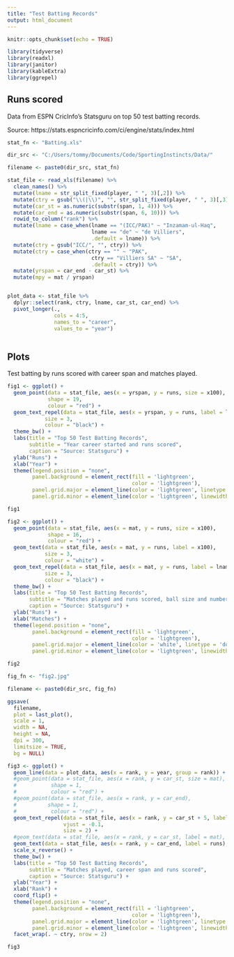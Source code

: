 ```yaml
---
title: "Test Batting Records"
output: html_document
---
```


```r

knitr::opts_chunk$set(echo = TRUE)

library(tidyverse)
library(readxl)
library(janitor)
library(kableExtra)
library(ggrepel)

```

## Runs scored

Data from ESPN CricInfo's Statsguru on top 50 test batting records.

Source: https://stats.espncricinfo.com/ci/engine/stats/index.html

```r

stat_fn <- "Batting.xls"

dir_src <- "C:/Users/tommy/Documents/Code/SportingInstincts/Data/"

filename <- paste0(dir_src, stat_fn)

stat_file <- read_xls(filename) %>% 
  clean_names() %>%
  mutate(lname = str_split_fixed(player, " ", 3)[,2]) %>%
  mutate(ctry = gsub("\\(|\\)", "", str_split_fixed(player, " ", 3)[,3])) %>%
  mutate(car_st = as.numeric(substr(span, 1, 4))) %>%
  mutate(car_end = as.numeric(substr(span, 6, 10))) %>%
  rowid_to_column("rank") %>%
  mutate(lname = case_when(lname == "(ICC/PAK)" ~ "Inzamam-ul-Haq",
                           lname == "de" ~ "de Villiers",
                           .default = lname)) %>%
  mutate(ctry = gsub("ICC/", "", ctry)) %>%
  mutate(ctry = case_when(ctry == "" ~ "PAK",
                           ctry == "Villiers SA" ~ "SA",
                           .default = ctry)) %>%
  mutate(yrspan = car_end - car_st) %>%
  mutate(mpy = mat / yrspan)


plot_data <- stat_file %>%
  dplyr::select(rank, ctry, lname, car_st, car_end) %>%
  pivot_longer(.,
               cols = 4:5,
               names_to = "career",
               values_to = "year")
  
```

## Plots

Test batting by runs scored with career span and matches played.


```r

fig1 <- ggplot() + 
  geom_point(data = stat_file, aes(x = yrspan, y = runs, size = x100), 
             shape = 19,
             colour = "red") +
  geom_text_repel(data = stat_file, aes(x = yrspan, y = runs, label = lname), 
            size = 3,
            colour = "black") +
  theme_bw() +
  labs(title = "Top 50 Test Batting Records", 
       subtitle = "Year career started and runs scored", 
       caption = "Source: Statsguru") +
  ylab("Runs") +
  xlab("Year") + 
  theme(legend.position = "none",
        panel.background = element_rect(fill = 'lightgreen', 
                                        color = 'lightgreen'),
        panel.grid.major = element_line(color = 'lightgreen', linetype = 'dotted'),
        panel.grid.minor = element_line(color = 'lightgreen', linewidth = 2))

fig1

```


```r

fig2 <- ggplot() + 
  geom_point(data = stat_file, aes(x = mat, y = runs, size = x100), 
             shape = 16,
             colour = "red") +  
  geom_text(data = stat_file, aes(x = mat, y = runs, label = x100), 
            size = 3,
            colour = "white") +
  geom_text_repel(data = stat_file, aes(x = mat, y = runs, label = lname), 
            size = 3,
            colour = "black") +
  theme_bw() +
  labs(title = "Top 50 Test Batting Records", 
       subtitle = "Matches played and runs scored, ball size and number shows 100s", 
       caption = "Source: Statsguru") +
  ylab("Runs") +
  xlab("Matches") + 
  theme(legend.position = "none",
        panel.background = element_rect(fill = 'lightgreen', 
                                        color = 'lightgreen'),
        panel.grid.major = element_line(color = 'white', linetype = 'dotted'),
        panel.grid.minor = element_line(color = 'lightgreen', linewidth = 2))

fig2

fig_fn <- "fig2.jpg"

filename <- paste0(dir_src, fig_fn)

ggsave(
  filename,
  plot = last_plot(),
  scale = 1,
  width = NA,
  height = NA,
  dpi = 300,
  limitsize = TRUE,
  bg = NULL)

```


```r

fig3 <- ggplot() + 
  geom_line(data = plot_data, aes(x = rank, y = year, group = rank)) +
  #geom_point(data = stat_file, aes(x = rank, y = car_st, size = mat), 
  #           shape = 1,
  #           colour = "red") +
  #geom_point(data = stat_file, aes(x = rank, y = car_end), 
  #          shape = 1,
  #           colour = "red") +
  geom_text_repel(data = stat_file, aes(x = rank, y = car_st + 5, label = lname), 
                  vjust = -0.1, 
                  size = 2) +
  #geom_text(data = stat_file, aes(x = rank, y = car_st, label = mat), size = 2) +
  geom_text(data = stat_file, aes(x = rank, y = car_end, label = runs), size = 2) +
  scale_x_reverse() +
  theme_bw() +
  labs(title = "Top 50 Test Batting Records", 
       subtitle = "Matches played, career span and runs scored", 
       caption = "Source: Statsguru") +
  ylab("Year") +
  xlab("Rank") +
  coord_flip() + 
  theme(legend.position = "none",
        panel.background = element_rect(fill = 'lightgreen', 
                                        color = 'lightgreen'),
        panel.grid.major = element_line(color = 'lightgreen', linetype = 'dotted'),
        panel.grid.minor = element_line(color = 'lightgreen', linewidth = 2)) +
  facet_wrap(. ~ ctry, nrow = 2)

fig3


```


